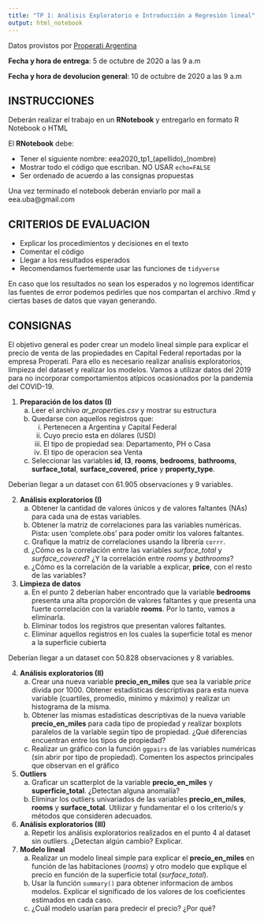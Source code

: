 ```yaml
---
title: "TP 1: Análisis Exploratorio e Introducción a Regresión lineal"
output: html_notebook
---
```


Datos provistos por [Properati Argentina](https://www.properati.com.ar)

**Fecha y hora de entrega**: 5 de octubre de 2020 a las 9 a.m

**Fecha y hora de devolucion general**: 10 de octubre de 2020 a las 9 a.m

## INSTRUCCIONES

Deberán realizar el trabajo en un **RNotebook** y entregarlo en formato R Notebook o HTML

El **RNotebook** debe:

* Tener el siguiente nombre: eea2020_tp1_(apellido)_(nombre)
* Mostrar todo el código que escriban. NO USAR `echo=FALSE`
* Ser ordenado de acuerdo a las consignas propuestas

Una vez terminado el notebook deberán enviarlo por mail a eea.uba@gmail.com

## CRITERIOS DE EVALUACION

* Explicar los procedimientos y decisiones en el texto
* Comentar el código
* Llegar a los resultados esperados
* Recomendamos fuertemente usar las funciones de `tidyverse`

En caso que los resultados no sean los esperados y no logremos identificar las fuentes de error podemos pedirles que nos compartan el archivo .Rmd y ciertas bases de datos que vayan generando.

## CONSIGNAS

El objetivo general es poder crear un modelo lineal simple para explicar el precio de venta de las propiedades en Capital Federal reportadas por la empresa Properati. Para ello es necesario realizar analisis exploratorios, limpieza del dataset y realizar los modelos.
Vamos a utilizar datos del 2019 para no incorporar comportamientos atípicos ocasionados por la pandemia del COVID-19.

1) **Preparación de los datos (I)**
    a) Leer el archivo *ar_properties.csv* y mostrar su estructura
    b) Quedarse con aquellos registros que:
        i) Pertenecen a Argentina y Capital Federal
        ii) Cuyo precio esta en dólares (USD)
        iii) El tipo de propiedad sea: Departamento, PH o Casa
        iv) El tipo de operacion sea Venta
    c) Seleccionar las variables **id**, **l3**, **rooms**, **bedrooms**, **bathrooms**, **surface_total**, **surface_covered**, **price** y **property_type**.
  
Deberian llegar a un dataset con 61.905 observaciones y 9 variables.
 
2) **Análisis exploratorios (I)**
    a) Obtener la cantidad de valores únicos y de valores faltantes (NAs) para cada una de estas variables.
    b) Obtener la matriz de correlaciones para las variables numéricas. Pista: usen 'complete.obs' para poder omitir los valores faltantes. 
    c) Grafique la matriz de correlaciones usando la librería `corrr`.
    d) ¿Cómo es la correlación entre las variables *surface_total* y *surface_covered*? ¿Y la correlación entre *rooms* y *bathrooms*?
    e) ¿Cómo es la correlación de la variable a explicar, **price**, con el resto de las variables?
    
3) **Limpieza de datos**
    a) En el punto 2 deberían haber encontrado que la variable **bedrooms** presenta una alta proporción de valores faltantes y que presenta una fuerte correlación con la variable **rooms**. Por lo tanto, vamos a eliminarla.
    b) Eliminar todos los registros que presentan valores faltantes.
    c) Eliminar aquellos registros en los cuales la superficie total es menor a la superficie cubierta
  
Deberían llegar a un dataset con 50.828 observaciones y 8 variables.
  
4) **Análisis exploratorios (II)**
    a) Crear una nueva variable **precio_en_miles** que sea la variable *price* divida por 1000. Obtener estadísticas descriptivas para esta nueva variable (cuartiles, promedio, mínimo y máximo) y realizar un histograma de la misma.
    b) Obtener las mismas estadísticas descriptivas de la nueva variable **precio_en_miles** para cada tipo de propiedad y realizar boxplots paralelos de la variable según tipo de propiedad. ¿Qué diferencias encuentran entre los tipos de propiedad?
    c) Realizar un gráfico con la función `ggpairs` de las variables numéricas (sin abrir por tipo de propiedad). Comenten los aspectos principales que observan en el gráfico

5) **Outliers**
    a) Graficar un scatterplot de la variable **precio_en_miles** y **superficie_total**. ¿Detectan alguna anomalía?
    b) Eliminar los outliers univariados de las variables **precio_en_miles**, **rooms** y **surface_total**. Utilizar y fundamentar el o los criterio/s y métodos que consideren adecuados.
    
6) **Análisis exploratorios (III)**
    a) Repetir los análisis exploratorios realizados en el punto 4 al dataset sin outliers. ¿Detectan algún cambio? Explicar. 
  
7) **Modelo lineal**
    a) Realizar un modelo lineal simple para explicar el **precio_en_miles** en función de las habitaciones (*rooms*) y otro modelo que explique el precio en función de la superficie total (*surface_total*).
    b) Usar la función `summary()` para obtener informacion de ambos modelos. Explicar el significado de los valores de los coeficientes estimados en cada caso. 
    c) ¿Cuál modelo usarían para predecir el precio? ¿Por qué?